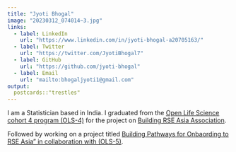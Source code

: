 ```yaml
---
title: "Jyoti Bhogal"
image: "20230312_074014~3.jpg"
links:
  - label: LinkedIn
    url: "https://www.linkedin.com/in/jyoti-bhogal-a20705163/"
  - label: Twitter
    url: "https://twitter.com/JyotiBhogal7"
  - label: GitHub
    url: "https://github.com/jyoti-bhogal"
  - label: Email
    url: "mailto:bhogaljyoti1@gmail.com"
output:
  postcards::"trestles"
---
```


I am a Statistician based in India. I graduated from the [Open Life Science cohort 4 program (OLS-4)](https://openlifesci.org/ols-4/projects-participants/) for the project on [Building RSE Asia Association](https://rse-asia.github.io/RSE_Asia/).
 
Followed by working on a project titled [Building Pathways for Onbaording to RSE Asia" in collaboration with (OLS-5)](https://openlifesci.org/ols-5/projects-participants/).


